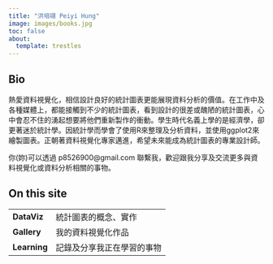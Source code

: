 ```yaml
---
title: "洪培翊 Peiyi Hung"
image: images/books.jpg
toc: false
about:
  template: trestles
---
```


## Bio

熱愛資料視覺化，相信設計良好的統計圖表更能展現資料分析的價值。在工作中及各種媒體上，都能接觸到不少的統計圖表，看到設計的很差或醜陋的統計圖表，心中會忍不住的湧起想要將他們重新製作的衝動。學生時代名義上學的是經濟學，卻更著迷於統計學。因統計學而學會了使用R來整理及分析資料，並使用ggplot2來繪製圖表。正朝著資料視覺化專家邁進，希望未來能成為統計圖表的專業設計師。

你(妳)可以透過 p8526900\@gmail.com 聯繫我，歡迎跟我分享及交流更多與資料視覺化或資料分析相關的事物。

## On this site

```{=html}
<table>
  <tbody>
    <tr>
        <td><b>DataViz</b></td>
        <td>統計圖表的概念、實作</td>
    </tr>
    
    <tr>
        <td><b>Gallery</b></td>
        <td>我的資料視覺化作品</td>
    </tr>
    
    <tr>
        <td><b>Learning</b></td>
        <td>記錄及分享我正在學習的事物</td>
    </tr>
  </tbody>
</table>
```
